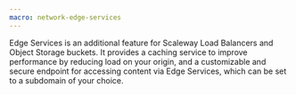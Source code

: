 ```yaml
---
macro: network-edge-services
---
```


Edge Services is an additional feature for Scaleway Load Balancers and Object Storage buckets. It provides a caching service to improve performance by reducing load on your origin, and a customizable and secure endpoint for accessing content via Edge Services, which can be set to a subdomain of your choice.